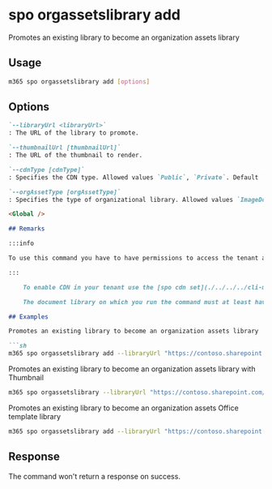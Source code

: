 
# spo orgassetslibrary add

Promotes an existing library to become an organization assets library

## Usage

```sh
m365 spo orgassetslibrary add [options]
```

## Options

```md definition-list
`--libraryUrl <libraryUrl>`
: The URL of the library to promote.

`--thumbnailUrl [thumbnailUrl]`
: The URL of the thumbnail to render.

`--cdnType [cdnType]`
: Specifies the CDN type. Allowed values `Public`, `Private`. Default `Private`.

`--orgAssetType [orgAssetType]`
: Specifies the type of organizational library. Allowed values `ImageDocumentLibrary`, `OfficeTemplateLibrary`, `OfficeFontLibrary`. Defaults to `ImageDocumentLibrary`.

<Global />

## Remarks

:::info

To use this command you have to have permissions to access the tenant admin site.

:::

    To enable CDN in your tenant use the [spo cdn set](./../../../cli-microsoft365/docs/docs/cmd/spo/cdn/cdn-set.mdx) command.

    The document library on which you run the command must at least have read permissions for all users, except external users.

## Examples

Promotes an existing library to become an organization assets library

```sh
m365 spo orgassetslibrary add --libraryUrl "https://contoso.sharepoint.com/SiteAssets"
```

Promotes an existing library to become an organization assets library with Thumbnail

```sh
m365 spo orgassetslibrary --libraryUrl "https://contoso.sharepoint.com/SiteAssets" --thumbnailUrl "https://contoso.sharepoint.com/assets/logo.png"
```

Promotes an existing library to become an organization assets Office template library

```sh
m365 spo orgassetslibrary add --libraryUrl "https://contoso.sharepoint.com/SiteAssets" --orgAssetType "OfficeTemplateLibrary"
```

## Response

The command won't return a response on success.
